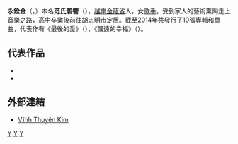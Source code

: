 {{expand|time=2014-06-16T14:11:02+00:00}}
{{unreferenced|time=2014-06-16T14:11:02+00:00}}
'''永銓金'''（{{vie|v=Vĩnh Thuyên Kim}}，{{bd|1986年|1月19日}}）本名'''范氏碧簪'''（{{vie|v=Phạm Thị Bích Trâm}}），[[越南|越南]][[金甌省|金甌省]]人，女[[歌手|歌手]]。受到家人的藝術熏陶走上音樂之路，高中卒業後前往[[胡志明市|胡志明市]]定居。截至2014年共發行了10張專輯和單曲，代表作有《最後的愛》（{{vie|v=Tình yêu cuối cùng}}）、《飄遠的幸福》（{{vie|v=Hạnh Phúc Trôi Xa}}）。

==代表作品==
* {{YouTube|YEE5_slgMJg|最後的愛}}
* {{YouTube|TMZwKQ9380k|飄遠的幸福}}

==外部連結==
* [http://mp3.zing.vn/nghe-si/Vinh-Thuyen-Kim Vĩnh Thuyên Kim] {{Wayback|url=http://mp3.zing.vn/nghe-si/Vinh-Thuyen-Kim |date=20170815222101 }}

[[Category:金甌省人|Y]]
[[Category:胡志明市人|Y]]
[[Category:越南女歌手|Y]]